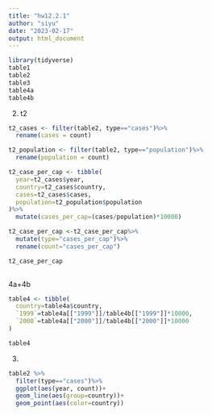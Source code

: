 ```yaml
---
title: "hw12.2.1"
author: "siyu"
date: "2023-02-17"
output: html_document
---
```

```r
library(tidyverse)
table1
table2
table3
table4a
table4b
```
2. 
t2
```r
t2_cases <- filter(table2, type=="cases")%>%
  rename(cases = count)

t2_population <- filter(table2, type=="population")%>%
  rename(population = count)

t2_case_per_cap <- tibble(
  year=t2_cases$year,
  country=t2_cases$country,
  cases=t2_cases$cases,
  population=t2_population$population
)%>%
  mutate(cases_per_cap=(cases/population)*10000)

t2_case_per_cap <-t2_case_per_cap%>%
  mutate(type="cases_per_cap")%>%
  rename(count="cases_per_cap")

t2_case_per_cap
  
```

4a+4b
```r
table4 <- tibble(
  country=table4a$country,
  `1999`=table4a[["1999"]]/table4b[["1999"]]*10000,
  `2000`=table4a[["2000"]]/table4b[["2000"]]*10000
)

table4
```

3. 
```r
table2 %>%
  filter(type=="cases")%>%
  ggplot(aes(year, count))+
  geom_line(aes(group=country))+
  geom_point(aes(color=country))
```
